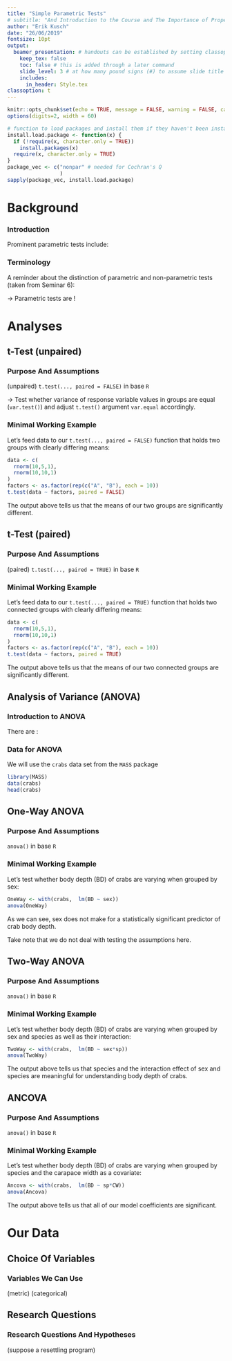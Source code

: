 ```yaml
---
title: "Simple Parametric Tests"
# subtitle: "And Introduction to the Course and The Importance of Proper Statistics"
author: "Erik Kusch"
date: "26/06/2019"
fontsize: 10pt
output: 
  beamer_presentation: # handouts can be established by setting classoption: "handout" instead of classoption: t
    keep_tex: false
    toc: false # this is added through a later command
    slide_level: 3 # at how many pound signs (#) to assume slide title level
    includes:
      in_header: Style.tex
classoption: t
---
```


```r
knitr::opts_chunk$set(echo = TRUE, message = FALSE, warning = FALSE, cache = TRUE, cache.lazy=TRUE, tidy.opts=list(width.cutoff=50),tidy=TRUE, fig.height=8)
options(digits=2, width = 60)

# function to load packages and install them if they haven't been installed yet
install.load.package <- function(x) {
  if (!require(x, character.only = TRUE))
    install.packages(x)
  require(x, character.only = TRUE)
}
package_vec <- c("nonpar" # needed for Cochran's Q
                 )
sapply(package_vec, install.load.package)
```

<!--- ####### TOC (use this if you want ## headers to be included in the toc)--------------------
---------------------------------------  --->

\tableofcontents[subsubsectionstyle=hide]

<!--- ####### Inferential Statistics-------------------------------------------------------------
---------------------------------------  --->
# Background
### Introduction
\begin{center}
Parametric test are those statistical approaches which rely on \textbf{assumptions} about the parameters which define a population.
\end{center}
\vspace{.3cm}
\pause
Prominent parametric tests include:
\begin{itemize}
\item Pearson correlation (Seminar 9 - Correlation Tests)
\item \textbf{t-Test}
\item \textbf{An}alysis \textbf{O}f \textbf{Va}riance (ANOVA)
\item Linear regression
\item Multivariate extensions of parametric methods
\item ...
\end{itemize}

### Terminology
A reminder about the distinction of parametric and non-parametric tests (taken from Seminar 6):
\pause
\vspace{0.4cm}
\begincols[T]
  \begincol{.5\linewidth}
  \pause
  \textbf{Non-Parametric Tests}
    \begin{itemize}
    \item Less \textit{restrictive}
    \item Make \textit{little to no assumptions}
    \item Often a \textbf{black box}
    \item Require \textit{more data}
    \end{itemize}
  \endcol
  \begincol{.5\linewidth}
  \pause
  \textbf{Parametric Tests}
    \begin{itemize}
    \item More \textit{restrictive}
    \item Make \textit{strict assumptions}
    \item \textbf{Easy to interpret}
    \item Require \textit{less data}
    \end{itemize}
  \endcol
\endcols
\vspace{0.8cm}
\pause
$\rightarrow$ Parametric tests are \textbf{numerous}!

# Analyses
## t-Test (unpaired)
### Purpose And Assumptions
\textbf{t-Test} (unpaired) \flushright `t.test(..., paired = FALSE)` in base `R`  
\vspace{-10pt}
\small
\begin{table}[c]
  \centering
  \resizebox{\textwidth}{!}{%
  \begin{tabular}{L{0.2\linewidth}L{0.8\linewidth}}
    \textit{Purpose:} &  To identify whether groups of variable values are different from one another. \vspace{5pt} \\
    \pause
    $H_0$ & \textit{There is no difference in characteristics of the response variable values in dependence of the classes of the predictor variable.}\\
    \pause
    \textit{Assumptions:} & 
      \begin{itemize}
      \item Predictor variable is binary
      \item Response variable is metric and \textbf{normal distributed} within their groups
      \item Variable values are \textbf{independent} (not paired)
      \end{itemize}
     \\
  \end{tabular}}
\end{table}
\pause
\scriptsize
$\rightarrow$ Test whether variance of response variable values in groups are equal (`var.test()`) and adjust `t.test()` argument `var.equal` accordingly.

### Minimal Working Example
\small
Let's feed data to our `t.test(..., paired = FALSE)` function that holds two groups with clearly differing means:
\vspace{.1cm}
\scriptsize
```r
data <- c(
  rnorm(10,5,1),
  rnorm(10,10,1)
)
factors <- as.factor(rep(c("A", "B"), each = 10))
t.test(data ~ factors, paired = FALSE)
```
\small
\vspace{.1cm}
The output above tells us that the means of our two groups are significantly different.


## t-Test (paired)
### Purpose And Assumptions
\textbf{t-Test} (paired) \flushright `t.test(..., paired = TRUE)` in base `R`  
\vspace{-10pt}
\small
\begin{table}[c]
  \centering
  \resizebox{\textwidth}{!}{%
  \begin{tabular}{L{0.2\linewidth}L{0.8\linewidth}}
    \textit{Purpose:} &  To identify whether groups of variable values are different from one another. \vspace{5pt} \\
    \pause
    $H_0$ & \textit{There is no difference in characteristics of the response variable values in dependence of the classes of the predictor variable.}\\
    \pause
    \textit{Assumptions:} & 
      \begin{itemize}
      \item Predictor variable is binary
      \item Response variable is metric 
      \item \textit{Difference of response variable pairs} is \textbf{normal distributed}
      \item Variable values are \textbf{dependent} (paired)
      \end{itemize}
     \\
  \end{tabular}}
\end{table}

### Minimal Working Example
\small
Let's feed data to our `t.test(..., paired = TRUE)` function that holds two connected groups with clearly differing means:
\vspace{.1cm}
\scriptsize
```r
data <- c(
  rnorm(10,5,1),
  rnorm(10,10,1)
)
factors <- as.factor(rep(c("A", "B"), each = 10))
t.test(data ~ factors, paired = TRUE)
```
\small
\vspace{.1cm}
The output above tells us that the means of our two connected groups are significantly different.

## Analysis of Variance (ANOVA)
### Introduction to ANOVA
\begin{center}
ANOVAs are used to test whether there is a difference between groups of variable values.
\end{center}
\vspace{.3cm}
\pause
There are \textbf{multiple versions of ANOVAs}:
\begin{itemize}
\item One-way ANOVA (one predictor variable)
\item Two-Way ANOVA (multiple predictor variables)
\item MANOVA (multivariate ANOVA/multiple response variables)
\item ANCOVA (categorical and continuous predictor variables)
\item MANCOVA (multivariate ANCOVA)
\end{itemize}

### Data for ANOVA
We will use the `crabs` data set from the `MASS` package

```r
library(MASS)
data(crabs)
head(crabs)
```

## One-Way ANOVA
### Purpose And Assumptions
\textbf{One-Way ANOVA} \flushright `anova()` in base `R`  
\vspace{-10pt}
\small
\begin{table}[c]
  \centering
  \resizebox{\textwidth}{!}{%
  \begin{tabular}{L{0.2\linewidth}L{0.8\linewidth}}
    \textit{Purpose:} & To explain the variance of a continuous response variable in relation to one predictor variables. \vspace{5pt} \\
    \pause
    $H_0$ & \textit{Variance of response variable values is equal between levels of predictor variable.}\\
    \pause
    \textit{Assumptions:} & 
      \begin{itemize}
      \item Predictor variable is categorical
      \item Response variable is metric
      \item \textit{Response variable residuals} are \textbf{normal distributed}
      \item Variance of populations/samples are equal (\textbf{homogeneity})
      \item Variable values are \textbf{independent} (not paired)
      \end{itemize}
     \\
  \end{tabular}}
\end{table}

### Minimal Working Example
\small
Let's test whether body depth (BD) of crabs are varying when grouped by sex:
\vspace{.1cm}
\scriptsize
```r
OneWay <- with(crabs,  lm(BD ~ sex))
anova(OneWay)
```
\small
\vspace{.1cm}
As we can see, sex does not make for a statistically significant predictor of crab body depth.  

Take note that we do not deal with testing the assumptions here.

## Two-Way ANOVA
### Purpose And Assumptions
\textbf{Two-Way ANOVA} \flushright `anova()` in base `R`  
\vspace{-10pt}
\small
\begin{table}[c]
  \centering
  \resizebox{\textwidth}{!}{%
  \begin{tabular}{L{0.2\linewidth}L{0.8\linewidth}}
    \textit{Purpose:} & To explain the variance of a continuous response variable in relation to multiple predictor variables. \vspace{5pt} \\
    \pause
    $H_0$ & \textit{Variance of response variable values is equal between levels of predictor variables.}\\
    \pause
    \textit{Assumptions:} & 
      \begin{itemize}
      \item Predictor variables are categorical
      \item Response variable is metric
      \item \textit{Response variable residuals} are \textbf{normal distributed}
      \item Variance of populations/samples are equal (\textbf{homogeneity})
      \item Variable values are \textbf{independent} (not paired)
      \end{itemize}
     \\
  \end{tabular}}
\end{table}

### Minimal Working Example
\small
Let's test whether body depth (BD) of crabs are varying when grouped by sex and species as well as their interaction:
\scriptsize
\vspace{.1cm}
```r
TwoWay <- with(crabs,  lm(BD ~ sex*sp))
anova(TwoWay)
```
\small
\vspace{.1cm}
The output above tells us that species and the interaction effect of sex and species are meaningful for understanding body depth of crabs.


## ANCOVA
### Purpose And Assumptions
\textbf{ANCOVA} \flushright `anova()` in base `R`  
\vspace{-10pt}
\small
\begin{table}[c]
  \centering
  \resizebox{\textwidth}{!}{%
  \begin{tabular}{L{0.2\linewidth}L{0.8\linewidth}}
    \textit{Purpose:} & To explain the variance of a continuous response variable in relation to mixed (continuous and categorical) predictor variables. \vspace{5pt} \\
    \pause
    $H_0$ & \textit{Adjusted variance and means of response variable values is equal between levels of predictor variables.}\\
    \pause
    \textit{Assumptions:} & 
      \begin{itemize}
      \item Predictor variables are categorical or continuous
      \item Response variable is metric
      \item \textit{Response variable residuals} are \textbf{normal distributed}
      \item Variance of populations/samples are equal (\textbf{homogeneity})
      \item Variable values are \textbf{independent} (not paired)
      \item Relationship between the response and covariate is linear.
      \end{itemize}
     \\
  \end{tabular}}
\end{table}

### Minimal Working Example
\small
Let's test whether body depth (BD) of crabs are varying when grouped by species and the carapace width as a covariate:
\scriptsize
```r
Ancova <- with(crabs,  lm(BD ~ sp*CW))
anova(Ancova)
```
\small
The output above tells us that all of our model coefficients are significant.



# Our Data
## Choice Of Variables
### Variables We Can Use
\vspace{.7cm}
\begincols[T]
  \begincol{.5\linewidth}
    \textbf{Response variables} (metric)
    \visible<2->{
    \begin{itemize}
    \item Weight
    \item Height
    \item Wing Chord
    \item Nesting Height
    \item Number of Eggs
    \item Egg Weight
    \end{itemize} 
    }
\endcol
\begincol{.5\linewidth}
  \pause \pause
    \textbf{Predictor variables} (categorical)
    \visible<4->{
    \begin{itemize}
    \item Sex (binary)
    \item Climate (binary)
    \item Climate (3 levels - Continental, Semi-Coastal, Coastal)
    \item Home Range (3 levels - Small, Medium, Large)
    \item Site Index (11 levels)
    \item Predator Presence/Type (3 levels - Avian vs. Non-Avian vs. None)
    \end{itemize} 
    }
\endcol
\endcols

## Research Questions
### Research Questions And Hypotheses
\begin{center}
So which of our major research questions (seminar 6) can we answer?
\end{center}
\vspace{.2cm}
\scriptsize
\begincols[T]
  \begincol{.5\linewidth}
  \pause
    \textbf{unpaired t-Test}
    \begin{itemize}
    \item \textit{Climate Warming/Extremes:} Does sparrow morphology change depend on climate?
    \item \textit{Sexual Dimorphism:} Does sparrow morphology change depend on Sex?
    \end{itemize} 
  \pause
    \textbf{paired t-Test} (suppose a resettling program)
    \begin{itemize}
    \item \textit{Climate Warming/Extremes:} Does sparrow morphology change depend on climate?
    \end{itemize} 
  \pause
    \textbf{One-Way ANOVA}
    \begin{itemize}
    \item \textit{Climate Warming/Extremes:} Does sparrow morphology depend on climate?
    \item \textit{Predation:} Does nesting height depend on predator characteristics?
    \item \textit{Site-wise variation:} Does sparrow morphology depend on sites?
    \end{itemize} 
\endcol
\begincol{.5\linewidth}
  \pause
    \textbf{Two-Way ANOVA}
    \begin{itemize}
    \item \textit{Climate Warming/Extremes:} Does sparrow morphology depend on climate and sex?
    \item \textit{Sexual Dimorphism:} Does sparrow morphology depend on population status and sex?
    \end{itemize}
  \pause
    \textbf{ANCOVA}
    \begin{itemize}
    \item \textit{Climate Warming/Extremes:} Do sparrow characteristics depend on climate and latitude?
    \end{itemize} 
  \pause
  \small
  \vspace{0.4cm}
    \begin{tcolorbox}[colback=burgundy!5,colframe=burgundy!40!black,title=]
    \centering \textit{Remember to \textbf{check assumptions} and find ways to circumvent violations of assumptions!}
    \end{tcolorbox}
\endcol
\endcols